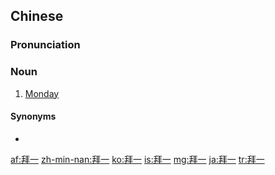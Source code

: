 ==Chinese==
{{zh-forms}}

===Pronunciation===
{{zh-pron
|m=bàiyī
|md=bái-ék
|mn=qz,tw,xm,zz:pài-it
|cat=n
}}

===Noun===
{{zh-noun}}

# {{lb|zh|Malaysian Mandarin|Singaporean Mandarin|Hakka|Min}} [[Monday]]

====Synonyms====
* {{zh-l|禮拜一}}

{{zh-cat|Days of the week}}

[[af:拜一]]
[[zh-min-nan:拜一]]
[[ko:拜一]]
[[is:拜一]]
[[mg:拜一]]
[[ja:拜一]]
[[tr:拜一]]